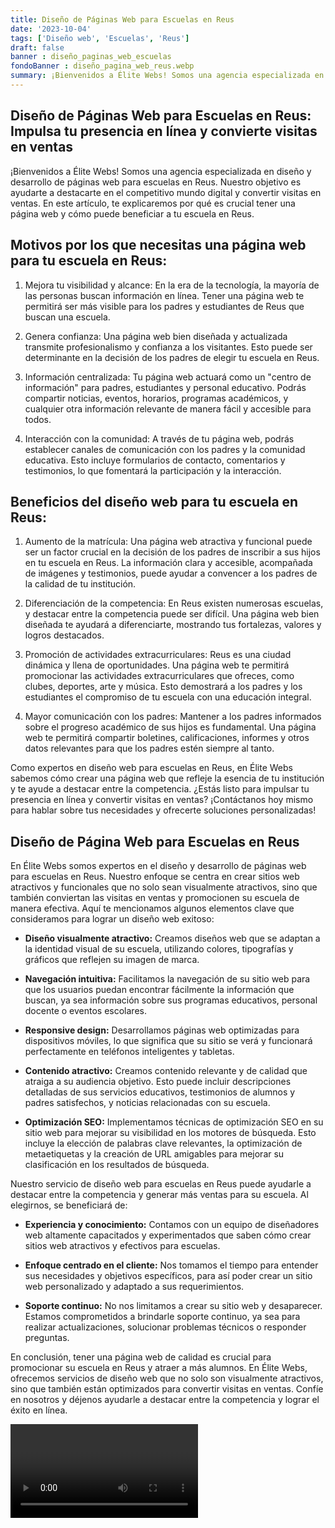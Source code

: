 ```yaml
---
title: Diseño de Páginas Web para Escuelas en Reus
date: '2023-10-04'
tags: ['Diseño web', 'Escuelas', 'Reus']
draft: false
banner : diseño_paginas_web_escuelas
fondoBanner : diseño_pagina_web_reus.webp
summary: ¡Bienvenidos a Élite Webs! Somos una agencia especializada en diseño y desarrollo de páginas web para escuelas en Reus. Nuestro objetivo es ayudarte a destacarte en el competitivo mundo digital y convertir visitas en ventas. En este artículo, te explicaremos por qué es crucial tener una página web y cómo puede beneficiar a tu escuela en Reus.
---
```


## Diseño de Páginas Web para Escuelas en Reus: Impulsa tu presencia en línea y convierte visitas en ventas

¡Bienvenidos a Élite Webs! Somos una agencia especializada en diseño y desarrollo de páginas web para escuelas en Reus. Nuestro objetivo es ayudarte a destacarte en el competitivo mundo digital y convertir visitas en ventas. En este artículo, te explicaremos por qué es crucial tener una página web y cómo puede beneficiar a tu escuela en Reus.

## Motivos por los que necesitas una página web para tu escuela en Reus:

1. Mejora tu visibilidad y alcance: En la era de la tecnología, la mayoría de las personas buscan información en línea. Tener una página web te permitirá ser más visible para los padres y estudiantes de Reus que buscan una escuela.

2. Genera confianza: Una página web bien diseñada y actualizada transmite profesionalismo y confianza a los visitantes. Esto puede ser determinante en la decisión de los padres de elegir tu escuela en Reus.

3. Información centralizada: Tu página web actuará como un "centro de información" para padres, estudiantes y personal educativo. Podrás compartir noticias, eventos, horarios, programas académicos, y cualquier otra información relevante de manera fácil y accesible para todos.

4. Interacción con la comunidad: A través de tu página web, podrás establecer canales de comunicación con los padres y la comunidad educativa. Esto incluye formularios de contacto, comentarios y testimonios, lo que fomentará la participación y la interacción.

## Beneficios del diseño web para tu escuela en Reus:

1. Aumento de la matrícula: Una página web atractiva y funcional puede ser un factor crucial en la decisión de los padres de inscribir a sus hijos en tu escuela en Reus. La información clara y accesible, acompañada de imágenes y testimonios, puede ayudar a convencer a los padres de la calidad de tu institución.

2. Diferenciación de la competencia: En Reus existen numerosas escuelas, y destacar entre la competencia puede ser difícil. Una página web bien diseñada te ayudará a diferenciarte, mostrando tus fortalezas, valores y logros destacados.

3. Promoción de actividades extracurriculares: Reus es una ciudad dinámica y llena de oportunidades. Una página web te permitirá promocionar las actividades extracurriculares que ofreces, como clubes, deportes, arte y música. Esto demostrará a los padres y los estudiantes el compromiso de tu escuela con una educación integral.

4. Mayor comunicación con los padres: Mantener a los padres informados sobre el progreso académico de sus hijos es fundamental. Una página web te permitirá compartir boletines, calificaciones, informes y otros datos relevantes para que los padres estén siempre al tanto.

Como expertos en diseño web para escuelas en Reus, en Élite Webs sabemos cómo crear una página web que refleje la esencia de tu institución y te ayude a destacar entre la competencia. ¿Estás listo para impulsar tu presencia en línea y convertir visitas en ventas? ¡Contáctanos hoy mismo para hablar sobre tus necesidades y ofrecerte soluciones personalizadas!

<GifSeo />

<Cta />

## Diseño de Página Web para Escuelas en Reus

En Élite Webs somos expertos en el diseño y desarrollo de páginas web para escuelas en Reus. Nuestro enfoque se centra en crear sitios web atractivos y funcionales que no solo sean visualmente atractivos, sino que también conviertan las visitas en ventas y promocionen su escuela de manera efectiva. Aquí te mencionamos algunos elementos clave que consideramos para lograr un diseño web exitoso:

- **Diseño visualmente atractivo:** Creamos diseños web que se adaptan a la identidad visual de su escuela, utilizando colores, tipografías y gráficos que reflejen su imagen de marca.

- **Navegación intuitiva:** Facilitamos la navegación de su sitio web para que los usuarios puedan encontrar fácilmente la información que buscan, ya sea información sobre sus programas educativos, personal docente o eventos escolares.

- **Responsive design:** Desarrollamos páginas web optimizadas para dispositivos móviles, lo que significa que su sitio se verá y funcionará perfectamente en teléfonos inteligentes y tabletas.

- **Contenido atractivo:** Creamos contenido relevante y de calidad que atraiga a su audiencia objetivo. Esto puede incluir descripciones detalladas de sus servicios educativos, testimonios de alumnos y padres satisfechos, y noticias relacionadas con su escuela.

- **Optimización SEO:** Implementamos técnicas de optimización SEO en su sitio web para mejorar su visibilidad en los motores de búsqueda. Esto incluye la elección de palabras clave relevantes, la optimización de metaetiquetas y la creación de URL amigables para mejorar su clasificación en los resultados de búsqueda.

Nuestro servicio de diseño web para escuelas en Reus puede ayudarle a destacar entre la competencia y generar más ventas para su escuela. Al elegirnos, se beneficiará de:

- **Experiencia y conocimiento:** Contamos con un equipo de diseñadores web altamente capacitados y experimentados que saben cómo crear sitios web atractivos y efectivos para escuelas.

- **Enfoque centrado en el cliente:** Nos tomamos el tiempo para entender sus necesidades y objetivos específicos, para así poder crear un sitio web personalizado y adaptado a sus requerimientos.

- **Soporte continuo:** No nos limitamos a crear su sitio web y desaparecer. Estamos comprometidos a brindarle soporte continuo, ya sea para realizar actualizaciones, solucionar problemas técnicos o responder preguntas.

En conclusión, tener una página web de calidad es crucial para promocionar su escuela en Reus y atraer a más alumnos. En Élite Webs, ofrecemos servicios de diseño web que no solo son visualmente atractivos, sino que también están optimizados para convertir visitas en ventas. Confíe en nosotros y déjenos ayudarle a destacar entre la competencia y lograr el éxito en línea.

<Video />

<CtaBot job='Escuelas' city='Reus'/>

<Gmaps query='Reus+españa+maps' />